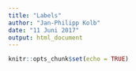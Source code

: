 ```yaml
---
title: "Labels"
author: "Jan-Philipp Kolb"
date: "11 Juni 2017"
output: html_document
---
```


```r
knitr::opts_chunk$set(echo = TRUE)
```

## 